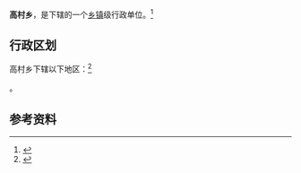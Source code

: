 {{中国乡级行政区
|景观照片文件名 = 
|景观照片描述 = 
|汉语拼音 = 
|其他语言 = 
|其他语言名称 = 
|旧称 = 
|地名出处 = 
|位置图文件名 = 
|位置图描述 = 
|自定义图片= 
|建置时间 = 
|政府驻地 = 
|毗邻 = 
|总面积 = 
|总人口 = 
|总人口年份 = 
|户籍人口 = 
|户籍人口年份 = 
|常住人口 = 
|常住人口年份 = 
|人口密度 = 
|GDP = 
|GDP年份 = 
|邮政编码 = 
|电话区号 = 357
|官方网站 = 
|网站名称 = 
|14/10/81/201/000}}

'''高村乡'''，是{{PRC admin/fullname|14/10/81/201/000|3}}下辖的一个[[乡镇|乡镇]]级行政单位。<ref>{{PRC admin/ref sgc|{{PRC admin/parent|14/10/81/201/000}}}}</ref>

== 行政区划 ==

高村乡下辖以下地区：<ref>{{PRC admin/ref sgc|14/10/81/201/000}}</ref>

{{PRC admin/children|14/10/81/201/000}}。

== 参考资料 ==

{{reflist}}

{{行政区划小作品}}
{{PRC admin/navcat|14/10/81/201/000}}